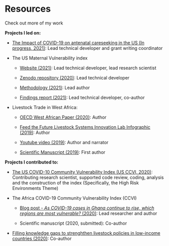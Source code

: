 # Resources

Check out more of my work

**Projects I led on:**


* [The Impact of COVID-19 on antenatal careseeking in the US (In progress, 2021)](https://healthcostinstitute.org/in-the-news/winners-of-covid-19-research-accelerator-grants-announced): Lead technical developer and grant writing coordinator


* The US Maternal Vulnerability index

  * [Website (2021)](https://www.mvi.surgoventures.org): Lead technical developer, lead research scientist
  * [Zenodo repository (2020)](https://zenodo.org/record/5590225#.YYfGd5pBw2w): Lead technical developer
  * [Methodology (2021)](https://mvi-us.s3.amazonaws.com/assets/SurgoVentures_MVI_Methodology_Jul2021.pdf): Lead author

  * [Findings report (2021)](https://surgoventures.org/resource-library/getting-hyperlocal-to-improve-outcomes-achieve-racial-equity-in-maternal-health-the-us-maternal-vulnerability-index): Lead technical developer, co-author


* Livestock Trade in West Africa:

  * [OECD West African Paper (2020)](https://read.oecd.org/10.1787/f8c71341-en?format=pdf): Author

  * [Feed the Future Livestock Systems Innovation Lab Infographic (2019)](https://github.com/vvalerioh/valerio-portfolio/blob/main/assets/INFOGRAPHIC_Valerio_Mapping_Regional_Patterns_Livestock_Trade_West_Africa_approved-2020.06.10%20(1).pdf): Author

  * [Youtube video (2019)](https://www.youtube.com/watch?v=yYDZfLe5aSs): Author and narrator

  * [Scientific Manuscript (2019)](https://journals.plos.org/plosone/article?id=10.1371/journal.pone.0232681): First author


**Projects I contributed to:**

* [The US COVID-10 Community Vulnerability Index (US CCVI, 2020)](https://precisionforcovid.org/ccvi): Contributing research scientist, supported code review, coding, analysis and the construction of the index (Specifically, the High Risk Environments Theme)


* The Africa COVID-19 Community Vulnerability Index (CCVI)

  * [Blog post - _As COVID-19 cases in Ghana continue to rise, which regions are most vulnerable?_ (2020)](https://surgoventures.medium.com/as-covid-19-cases-in-ghana-continue-to-rise-which-regions-are-most-vulnerable-2be1e6940c17): Lead researcher and author

  * Scientific manuscript (2020, submitted): Co-author


* [Filling knowledge gaps to strenghthen livestock policies in low-income countries (2020)](https://linkinghub.elsevier.com/retrieve/pii/S2211912420300821): Co-author
